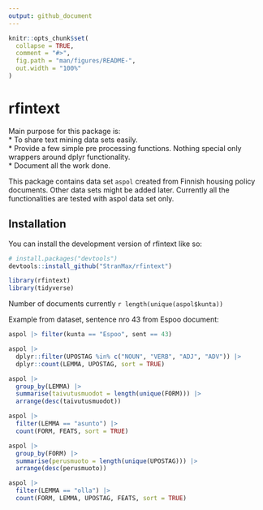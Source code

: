 ```yaml
---
output: github_document
---
```


<!-- README.md is generated from README.Rmd. Please edit that file -->

```r
knitr::opts_chunk$set(
  collapse = TRUE,
  comment = "#>",
  fig.path = "man/figures/README-",
  out.width = "100%"
)
```

# rfintext

<!-- badges: start -->
<!-- badges: end -->

Main purpose for this package is:   
* To share text mining data sets easily.  
* Provide a few simple pre processing functions. Nothing special only wrappers 
around dplyr functionality.  
* Document all the work done.  

This package contains data set `aspol` created from Finnish
housing policy documents. Other data sets might be added later. Currently all the 
functionalities are tested with aspol data set only.

## Installation

You can install the development version of rfintext like so:

``` r
# install.packages("devtools")
devtools::install_github("StranMax/rfintext")
```


```r
library(rfintext)
library(tidyverse)
```

Number of documents currently `r length(unique(aspol$kunta))`

Example from dataset, sentence nro 43 from Espoo document: 

```r
aspol |> filter(kunta == "Espoo", sent == 43)
```

```r
aspol |>
  dplyr::filter(UPOSTAG %in% c("NOUN", "VERB", "ADJ", "ADV")) |>
  dplyr::count(LEMMA, UPOSTAG, sort = TRUE)
```

```r
aspol |>
  group_by(LEMMA) |>
  summarise(taivutusmuodot = length(unique(FORM))) |>
  arrange(desc(taivutusmuodot))
```

```r
aspol |>
  filter(LEMMA == "asunto") |>
  count(FORM, FEATS, sort = TRUE)
```

```r
aspol |>
  group_by(FORM) |>
  summarise(perusmuoto = length(unique(UPOSTAG))) |>
  arrange(desc(perusmuoto))
```

```r
aspol |>
  filter(LEMMA == "olla") |>
  count(FORM, LEMMA, UPOSTAG, FEATS, sort = TRUE)
```

